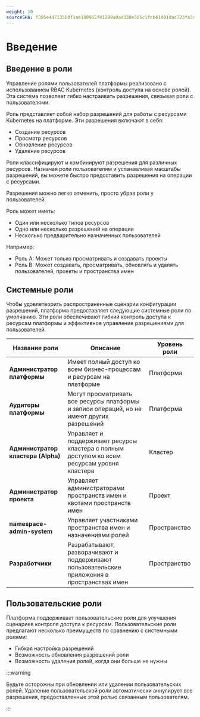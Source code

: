 ```yaml
---
weight: 10
sourceSHA: f385e447135b0f1ae100965f41299a0ad330e565c1fcb61d01dac723fa3aadd6
---
```


# Введение

## Введение в роли

Управление ролями пользователей платформы реализовано с использованием RBAC Kubernetes (контроль доступа на основе ролей). Эта система позволяет гибко настраивать разрешения, связывая роли с пользователями.

Роль представляет собой набор разрешений для работы с ресурсами Kubernetes на платформе. Эти разрешения включают в себя:

- Создание ресурсов
- Просмотр ресурсов
- Обновление ресурсов
- Удаление ресурсов

Роли классифицируют и комбинируют разрешения для различных ресурсов. Назначая роли пользователям и устанавливая масштабы разрешений, вы можете быстро предоставить разрешения на операции с ресурсами.

Разрешения можно легко отменить, просто убрав роли у пользователей.

Роль может иметь:

- Один или несколько типов ресурсов
- Одно или несколько разрешений на операции
- Несколько предварительно назначенных пользователей

Например:

- Роль A: Может только просматривать и создавать проекты
- Роль B: Может создавать, просматривать, обновлять и удалять пользователей, проекты и пространства имен

## Системные роли

Чтобы удовлетворить распространенные сценарии конфигурации разрешений, платформа предоставляет следующие системные роли по умолчанию. Эти роли обеспечивают гибкий контроль доступа к ресурсам платформы и эффективное управление разрешениями для пользователей.

| Название роли                         | Описание                                                                             | Уровень роли |
| ------------------------------------- | ------------------------------------------------------------------------------------ | ------------ |
| **Администратор платформы**          | Имеет полный доступ ко всем бизнес-процессам и ресурсам на платформе               | Платформа    |
| **Аудиторы платформы**               | Могут просматривать все ресурсы платформы и записи операций, но не имеют других разрешений | Платформа    |
| **Администратор кластера (Alpha)**   | Управляет и поддерживает ресурсы кластера с полным доступом ко всем ресурсам уровня кластера | Кластер      |
| **Администратор проекта**             | Управляет администраторами пространств имен и квотами пространств имен              | Проект       |
| **namespace-admin-system**            | Управляет участниками пространства имен и назначениями ролей                        | Пространство  |
| **Разработчики**                      | Разрабатывают, разворачивают и поддерживают пользовательские приложения в пространствах имен | Пространство  |

## Пользовательские роли

Платформа поддерживает пользовательские роли для улучшения сценариев контроля доступа к ресурсам. Пользовательские роли предлагают несколько преимуществ по сравнению с системными ролями:

- Гибкая настройка разрешений
- Возможность обновления разрешений роли
- Возможность удаления ролей, когда они больше не нужны

:::warning

Будьте осторожны при обновлении или удалении пользовательских ролей. Удаление пользовательской роли автоматически аннулирует все разрешения, предоставленные этой ролью связанным пользователям.

:::
